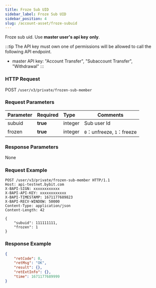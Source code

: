 ```yaml
---
title: Froze Sub UID
sidebar_label: Froze Sub UID
sidebar_position: 4
slug: /account-asset/froze-subuid
---
```

Froze sub uid. Use **master user's api key** **only**.

:::tip
The API key must own one of permissions will be allowed to call the following API endpoint.
* master API key: "Account Transfer", "Subaccount Transfer", "Withdrawal"
:::

### HTTP Request
POST `/user/v3/private/frozen-sub-member`

### Request Parameters
| Parameter | Required | Type | Comments|
|:----- |:-------|:-----|------ |
|subuid |<b>true</b> |integer |Sub user Id |
|frozen |<b>true</b> |integer |`0`：unfreeze, `1`：freeze |

### Response Parameters
None

### Request Example

```http
POST /user/v3/private/frozen-sub-member HTTP/1.1
Host: api-testnet.bybit.com
X-BAPI-SIGN: xxxxxxxxxxxx
X-BAPI-API-KEY: xxxxxxxxxxxx
X-BAPI-TIMESTAMP: 1671177689823
X-BAPI-RECV-WINDOW: 50000
Content-Type: application/json
Content-Length: 42

{
    "subuid": 111111111,
    "frozen": 1
}
```

### Response Example

```json
{
    "retCode": 0,
    "retMsg": "OK",
    "result": {},
    "retExtInfo": {},
    "time": 1671177689999
}
```
